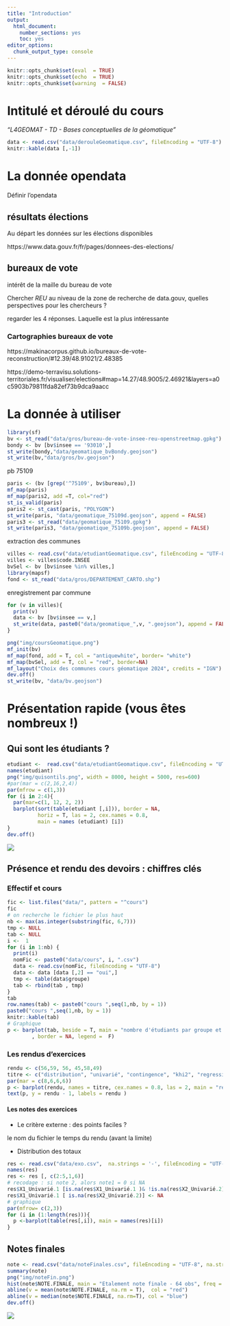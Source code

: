 ```yaml
---
title: "Introduction"
output:
  html_document:
    number_sections: yes
    toc: yes
editor_options:
  chunk_output_type: console
---
```


```r
knitr::opts_chunk$set(eval  = TRUE)
knitr::opts_chunk$set(echo  = TRUE)
knitr::opts_chunk$set(warning  = FALSE)
``` 


# Intitulé et déroulé du cours

*"L4GEOMAT - TD - Bases conceptuelles de la géomatique"*

```r
data <- read.csv("data/derouleGeomatique.csv", fileEncoding = "UTF-8")
knitr::kable(data [,-1])
```


# La donnée opendata

Définir l'opendata

## résultats élections

Au départ les données sur les élections disponibles

https://www.data.gouv.fr/fr/pages/donnees-des-elections/

## bureaux de vote

intérêt de la maille du bureau de vote

Chercher *REU* au niveau de la zone de recherche de data.gouv, quelles perspectives pour les chercheurs ?

regarder les 4 réponses. Laquelle est la plus intéressante

### Cartographies bureaux de vote


https://makinacorpus.github.io/bureaux-de-vote-reconstruction/#12.39/48.91021/2.48385

https://demo-terravisu.solutions-territoriales.fr/visualiser/elections#map=14.27/48.9005/2.46921&layers=a0c5903b79811fda82ef73b9dca9aacc


# La donnée à utiliser

```r
library(sf)
bv <- st_read("data/gros/bureau-de-vote-insee-reu-openstreetmap.gpkg")
bondy <- bv [bv$insee == '93010',]
st_write(bondy,"data/geomatique_bvBondy.geojson")
st_write(bv,"data/gros/bv.geojson")
```




pb 75109


```r
paris <- (bv [grep('^75109', bv$bureau),])
mf_map(paris)
mf_map(paris2, add =T, col="red")
st_is_valid(paris)
paris2 <- st_cast(paris, "POLYGON")
st_write(paris, "data/geomatique_75109d.geojson", append = FALSE)
paris3 <- st_read("data/geomatique_75109.gpkg")
st_write(paris3, "data/geomatique_75109b.geojson", append = FALSE)
```


extraction des communes

```r
villes <- read.csv("data/etudiantGeomatique.csv", fileEncoding = "UTF-8")
villes <- villes$code.INSEE
bvSel <- bv [bv$insee %in% villes,]
library(mapsf)
fond <- st_read("data/gros/DEPARTEMENT_CARTO.shp")
```

enregistrement par commune

```r
for (v in villes){
  print(v)
  data <- bv [bv$insee == v,]
  st_write(data, paste0("data/geomatique_",v, ".geojson"), append = FALSE)
}
```


```r
png("img/coursGeomatique.png")
mf_init(bv)
mf_map(fond, add = T, col = "antiquewhite", border= "white")
mf_map(bvSel, add = T, col = "red", border=NA)
mf_layout("Choix des communes cours géomatique 2024", credits = "IGN")
dev.off()
st_write(bv, "data/bv.geojson")
```


# Présentation rapide (vous êtes nombreux !)

## Qui sont les étudiants ?






```r
etudiant <-  read.csv("data/etudiantGeomatique.csv", fileEncoding = "UTF-8")
names(etudiant)
png("img/quisontils.png", width = 8000, height = 5000, res=600)
#par(mar = c(2,16,2,4))
par(mfrow = c(1,3))
for (i in 2:4){
  par(mar=c(1, 12, 2, 2))
  barplot(sort(table(etudiant [,i])), border = NA,
          horiz = T, las = 2, cex.names = 0.8, 
          main = names (etudiant) [i])
}
dev.off()
```


![](img/quisontils.png)


## Présence et rendu des devoirs : chiffres clés

### Effectif et cours

```r
fic <- list.files("data/", pattern = "^cours")
fic
# on recherche le fichier le plus haut
nb <- max(as.integer(substring(fic, 6,7)))
tmp <- NULL
tab <- NULL
i <-  1
for (i in 1:nb) {
  print(i)
  nomFic <- paste0("data/cours", i, ".csv")
  data <- read.csv(nomFic, fileEncoding = "UTF-8")
  data <- data [data [,2] == "oui",]
  tmp <- table(data$groupe)
  tab <- rbind(tab , tmp)
}
tab
row.names(tab) <- paste0("cours ",seq(1,nb, by = 1))
paste0("cours ",seq(1,nb, by = 1))
knitr::kable(tab)
# Graphique
p <- barplot(tab, beside = T, main = "nombre d'étudiants par groupe et par cours", xlab = "groupe", ylab = "nb", col = terrain.colors(nb) 
        , border = NA, legend =  F)

```





### Les rendus d'exercices



```r
rendu <- c(56,59, 56, 45,58,49)
titre <- c("distribution", "univarié", "contingence", "khi2", "regression", "1er script")
par(mar = c(8,6,6,6))
p <- barplot(rendu, names = titre, cex.names = 0.8, las = 2, main = "rendu devoirs (effectif 75 étudiants environ)", border = NA)
text(p, y = rendu - 1, labels = rendu )
```


#### Les notes des exercices


- Le critère externe : des points faciles ?

le nom du fichier
le temps du rendu (avant la limite)

- Distribution des totaux

```r
res <- read.csv("data/exo.csv",  na.strings = '-', fileEncoding = "UTF-8")
names(res)
res <- res [, c(2:5,1,6)]
# recodage : si note 2, alors note1 = 0 si NA
res$X1_Univarié.1 [is.na(res$X1_Univarié.1 )& !is.na(res$X2_Univarié.2)] <- 0
res$X1_Univarié.1 [ is.na(res$X2_Univarié.2)] <- NA
# graphique
par(mfrow= c(2,3))
for (i in (1:length(res))){
  p <-barplot(table(res[,i]), main = names(res)[i])
}
```




## Notes finales



```r
note <- read.csv("data/noteFinales.csv", fileEncoding = "UTF-8", na.strings = c("EN ATTENTE", "NA","-"), dec = ",")
summary(note)
png("img/noteFin.png")
hist(note$NOTE.FINALE, main = "Etalement note finale - 64 obs", freq = T, border = NA)
abline(v = mean(note$NOTE.FINALE, na.rm = T),  col = "red")
abline(v = median(note$NOTE.FINALE, na.rm=T), col = "blue")
dev.off()
```

![](img/noteFin.png)



